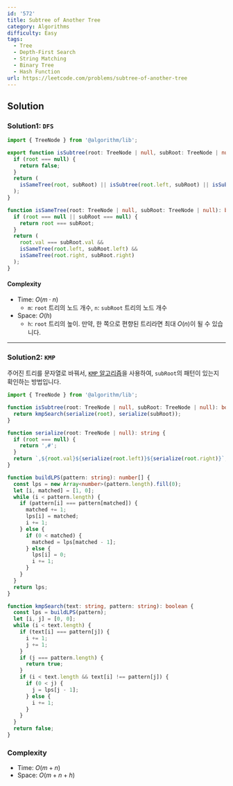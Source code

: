 ```yaml
---
id: '572'
title: Subtree of Another Tree
category: Algorithms
difficulty: Easy
tags:
  - Tree
  - Depth-First Search
  - String Matching
  - Binary Tree
  - Hash Function
url: https://leetcode.com/problems/subtree-of-another-tree
---
```


## Solution

### Solution1: `DFS`

```typescript filename="solution.ts" copy
import { TreeNode } from '@algorithm/lib';

export function isSubtree(root: TreeNode | null, subRoot: TreeNode | null): boolean {
  if (root === null) {
    return false;
  }
  return (
    isSameTree(root, subRoot) || isSubtree(root.left, subRoot) || isSubtree(root.right, subRoot)
  );
}

function isSameTree(root: TreeNode | null, subRoot: TreeNode | null): boolean {
  if (root === null || subRoot === null) {
    return root === subRoot;
  }
  return (
    root.val === subRoot.val &&
    isSameTree(root.left, subRoot.left) &&
    isSameTree(root.right, subRoot.right)
  );
}
```

#### Complexity

- Time: $O(m \cdot n)$
  - `m`: `root` 트리의 노드 개수, `n`: `subRoot` 트리의 노드 개수
- Space: $O(h)$
  - `h`: `root` 트리의 높이. 만약, 한 쪽으로 편향된 트리라면 최대 $O(n)$이 될 수 있습니다.

---

### Solution2: `KMP`

주어진 트리를 문자열로 바꿔서, [`KMP` 알고리즘](https://en.wikipedia.org/wiki/Knuth%E2%80%93Morris%E2%80%93Pratt_algorithm)을 사용하여,
`subRoot`의 패턴이 있는지 확인하는 방법입니다.

```typescript filename="solution.ts" copy
import { TreeNode } from '@algorithm/lib';

function isSubtree(root: TreeNode | null, subRoot: TreeNode | null): boolean {
  return kmpSearch(serialize(root), serialize(subRoot));
}

function serialize(root: TreeNode | null): string {
  if (root === null) {
    return ',#';
  }
  return `,${root.val}${serialize(root.left)}${serialize(root.right)}`;
}

function buildLPS(pattern: string): number[] {
  const lps = new Array<number>(pattern.length).fill(0);
  let [i, matched] = [1, 0];
  while (i < pattern.length) {
    if (pattern[i] === pattern[matched]) {
      matched += 1;
      lps[i] = matched;
      i += 1;
    } else {
      if (0 < matched) {
        matched = lps[matched - 1];
      } else {
        lps[i] = 0;
        i += 1;
      }
    }
  }
  return lps;
}

function kmpSearch(text: string, pattern: string): boolean {
  const lps = buildLPS(pattern);
  let [i, j] = [0, 0];
  while (i < text.length) {
    if (text[i] === pattern[j]) {
      i += 1;
      j += 1;
    }
    if (j === pattern.length) {
      return true;
    }
    if (i < text.length && text[i] !== pattern[j]) {
      if (0 < j) {
        j = lps[j - 1];
      } else {
        i += 1;
      }
    }
  }
  return false;
}
```

### Complexity

- Time: $O(m + n)$
- Space: $O(m + n + h)$
